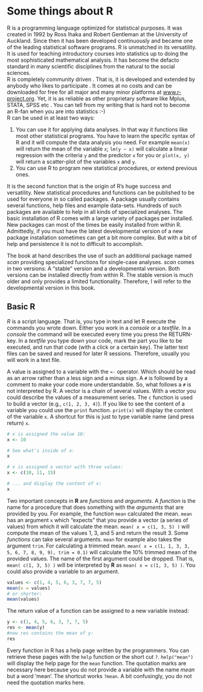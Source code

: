 # Some things about R {#sec-R}

R is a programming language optimized for statistical purposes. It was created in 1992 by Ross Ihaka and Robert Gentleman at the University of Auckland. Since then it has been developed continuously and became one of the leading statistical software programs. R is unmatched in its versatility. It is used for teaching introductory courses into statistics up to doing the most sophisticated mathematical analysis. It has become the defacto standard in many scientific disciplines from the natural to the social sciences.\
R is completely community driven . That is, it is developed and extended by anybody who likes to participate . It comes at no costs and can be downloaded for free for all major and many minor platforms at [www.r-project.org](http://www.r-project.org). Yet, it is as reliable as other proprietary software like Mplus, STATA, SPSS etc . You can tell from my writing that is hard not to become an R-fan when you are into statistics :-)\
R can be used in at least two ways:

1.  You can use it for applying data analyses. In that way it functions like most other statistical programs. You have to learn the specific syntax of R and it will compute the data analysis you need. For example `mean(x)` will return the mean of the variable `x`; `lm(y ~ x)` will calculate a linear regression with the criteria `y` and the predictor `x` for you or `plot(x, y)` will return a scatter-plot of the variables `x` and `y`.
2.  You can use R to program new statistical procedures, or extend previous ones.

It is the second function that is the origin of R's huge success and versatility. New statistical procedures and functions can be published to be used for everyone in so called packages. A package usually contains several functions, help files and example data-sets. Hundreds of such packages are available to help in all kinds of specialized analyses. The basic installation of R comes with a large variety of packages per installed. New packages can most of the times be easily installed from within R. Admittedly, if you must have the latest developmental version of a new package installation sometimes can get a bit more complex. But with a bit of help and persistence it is not to difficult to accomplish.

The book at hand describes the use of such an additional package named *scan* providing specialized functions for single-case analyses. *scan* comes in two versions: A "stable" version and a developmental version. Both versions can be installed directly from within R. The stable version is much older and only provides a limited functionality. Therefore, I will refer to the developmental version in this book.

## Basic R

*R* is a script language. That is, you type in text and let R execute the commands you wrote down. Either you work in a *console* or a *textfile*. In a *console* the command will be executed every time you press the RETURN-key. In a *textfile* you type down your code, mark the part you like to be executed, and run that code (with a click or a certain key). The latter text files can be saved and reused for later R sessions. Therefore, usually you will work in a text file.

A value is assigned to a variable with the `<-` operator. Which should be read as an arrow rather than a less sign and a minus sign. A `#` is followed by a comment to make your code more understandable. So, what follows a `#` is not interpreted by R. A vector is a chain of several values. With a vector you could describe the values of a measurement series. The `c` function is used to build a vector (e.g., `c(1, 2, 3, 4)`). If you like to see the content of a variable you could use the `print` function. `print(x)` will display the content of the variable `x`. A shortcut for this is just to type variable name (and press return) `x`.

```r
# x is assigned the value 10:
x <- 10

# See what's inside of x:
x

# x is assigned a vector with three values:
x <- c(10, 11, 15)

# ... and display the content of x:
x

```

Two important concepts in **R** are *functions* and *arguments*. A *function* is the name for a procedure that does something with the *arguments* that are provided by you. For example, the function `mean` calculated the mean. `mean` has an argument `x` which "expects" that you provide a vector (a series of values) from which it will calculate the mean. `mean( x = c(1, 3, 5) )` will compute the mean of the values 1, 3, and 5 and return the result 3. Some *functions* can take several arguments. `mean` for example also takes the argument `trim`. For calculating a trimmed mean. `mean( x = c(1, 1, 3, 3, 5, 6, 7, 8, 9, 9), trim = 0.1)` will calculate the 10% trimmed mean of the provided values. The name of the first argument could be dropped. That is, `mean( c(1, 3, 5) )` will be interpreted by **R** as `mean( x = c(1, 3, 5) )`. You could also provide a variable to an argument.

```r
values <- c(1, 4, 5, 6, 3, 7, 7, 5)
mean(x = values)
# or shorter:
mean(values)
```

The return value of a function can be assigned to a new variable instead:

```r
y <- c(1, 4, 5, 6, 3, 7, 7, 5)
res <- mean(y)
#now res contains the mean of y:
res
```

Every function in R has a help page written by the programmers. You can retrieve these pages with the `help` function or the short cut `?`. `help("mean")` will display the help page for the `mean` function. The quotation marks are necessary here because you do not provide a variable with the name *mean* but a word 'mean'. The shortcut works `?mean`. A bit confusingly, you do not need the quotation marks here.
